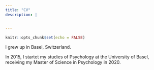 ```yaml
---
title: "CV"
description: |


---
```


```r
knitr::opts_chunk$set(echo = FALSE)
```

I grew up in Basel, Switzerland.
  
In 2015, I startet my studies of Psychology at the University of Basel, receiving my Master of Science in Psychology in 2020.